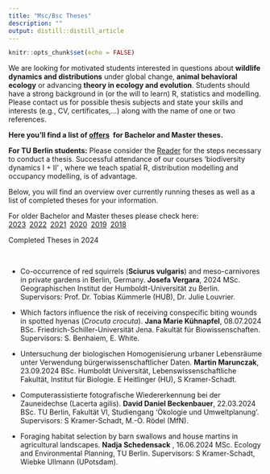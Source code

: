 ```yaml
---
title: "Msc/Bsc Theses"
description: ""
output: distill::distill_article
---
```


```r
knitr::opts_chunk$set(echo = FALSE)
```

<div class='highlightbox'>
  We are looking for motivated students interested in questions about **wildlife dynamics and distributions** under global change, **animal behavioral ecology** or advancing **theory in ecology and evolution**. Students should have a strong background in (or the will to learn) R, statistics and modelling. Please contact us for possible thesis subjects and state your skills and interests (e.g., CV, certificates,…) along with the name of one or two references.
  
**Here you'll find a list of [offers](msc-bsc-theses-offers.html)&ensp;for Bachelor and Master theses.**
    
  **For TU Berlin students:** Please consider the [Reader](https://www.static.tu.berlin/fileadmin/www/10002349/pdf-Dateien/ABSOLVENTINNEN_INFOS_Reader_171023.pdf) for the steps necessary to conduct a thesis. Successful attendance of our courses ‘biodiversity dynamics I + II’ , where we teach spatial R, distribution modelling and occupancy modelling, is of advantage.
</div> 
    
  Below, you will find an overview over currently running theses as well as a list of completed theses for your information.

For older Bachelor and Master theses please check here:<br> [2023](msc-bsc-theses-2023.html)&ensp;[2022](msc-bsc-theses-2022.html)&ensp;[2021](msc-bsc-theses-2021.html)&ensp;[2020](msc-bsc-theses-2020.html)&ensp;[2019](msc-bsc-theses-2019.html)&ensp;[2018](msc-bsc-theses-2018.html)<br>

<div class='headerbox'><hbox>Completed Theses in 2024</hbox></div><br>

* Co-occurrence of red squirrels (**Sciurus vulgaris**) and meso-carnivores in private gardens in Berlin, Germany. **Josefa Vergara**,  <span class='desaturated'>2024 MSc. Geographischen Institut der Humboldt-Universität zu Berlin. Supervisors: Prof. Dr. Tobias Kümmerle (HUB), Dr. Julie Louvrier.</span>

* Which factors influence the risk of receiving conspecific biting wounds in spotted hyenas (*Crocuta crocuta*). **Jana Marie Kühnapfel**, <span class='desaturated'>08.07.2024 BSc. Friedrich-Schiller-Universität Jena. Fakultät für Biowissenschaften. Supervisors: S. Benhaiem, E. White.</span>

* Untersuchung der biologischen Homogenisierung urbaner Lebensräume unter Verwendung bürgerwissenschaftlicher Daten. **Martin Marunczak**, <span class='desaturated'>23.09.2024 BSc. Humboldt Universität, Lebenswissenschaftliche Fakultät, Institut für Biologie. E Heitlinger (HU), S Kramer-Schadt.</span>

* Computerassistierte fotografische Wiedererkennung bei der Zauneidechse (Lacerta agilis). **David Daniel Beckenbauer**, <span class='desaturated'>22.03.2024 BSc. TU Berlin, Fakultät VI, Studiengang 'Ökologie und Umweltplanung'. Supervisors: S Kramer-Schadt, M.-O. Rödel (MfN).</span>

* Foraging habitat selection by barn swallows and house martins in agricultural landscapes. **Nadja Schedensack** , <span class='desaturated'>16.06.2024 MSc. Ecology and Environmental Planning, TU Berlin. Supervisors: S Kramer-Schadt, Wiebke Ullmann (UPotsdam).</span>






